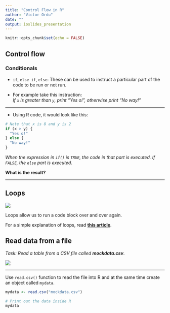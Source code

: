 ```yaml
---
title: "Control Flow in R"
author: "Victor Ordu"
date: ""
output: ioslides_presentation
---
```


```r
knitr::opts_chunk$set(echo = FALSE)
```

## Control flow
### Conditionals

- `if`, `else if`, `else`: These can be used to instruct a particular part of the code to be run or not run.

- For example take this instruction:  
*If `x` is greater than `y`, print "Yes o!", otherwise print "No way!"*

---

- Using R code, it would look like this:

``` r
# Note that x is 8 and y is 2
if (x > y) {
  "Yes o!"
} else {
  "No way!"
}
```

*When the expression in `if()` is `TRUE`, the code in that part is executed. If `FALSE`, the `else` part is executed*.    

**What is the result?**

---

## Loops

![](www/img/loop.webp)

Loops allow us to run a code block over and over again.

For a simple explanation of loops, read **[this article](https://adventureswithr.wordpress.com/2020/08/11/r-loops/)**.

## Read data from a file
_Task: Read a table from a CSV file called **mockdata.csv**_.

![](www/img/mockdata.png)

---

Use `read.csv()` function to read the file into R and at the same time create an object called `mydata`.

```r
mydata <- read.csv("mockdata.csv")

# Print out the data inside R
mydata
```

